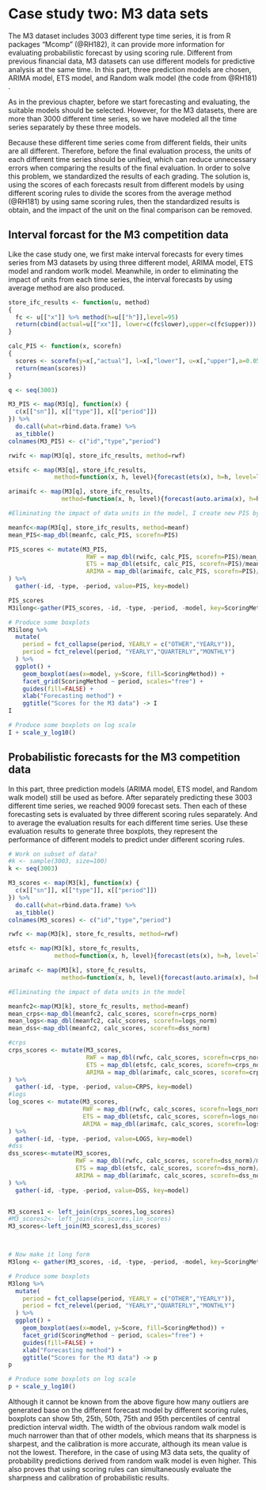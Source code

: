 # Case study two: M3 data sets

The M3 dataset includes 3003 different type time series, it is from R packages "Mcomp" (@RH182), it can provide more information for evaluating probabilistic forecast by using scoring rule. Different from previous financial data, M3 datasets can use different models for predictive analysis at the same time. In this part, three prediction models are chosen, ARIMA model, ETS model, and Random walk model (the code from @RH181) .

As in the previous chapter, before we start forecasting and evaluating, the suitable models should be selected. However, for the M3 datasets, there are more than 3000 different time series, so we have modeled all the time series separately by these three models. 

Because these different time series come from different fields, their units are all different. Therefore, before the final evaluation process, the units of each different time series should be unified, which can reduce unnecessary errors when comparing the results of the final evaluation. In order to solve this problem, we standardized the results of each grading. The solution is, using the scores of each forecasts result from different models by using different scoring rules to divide the scores from the average method (@RH181) by using same scoring rules, then the standardized results is obtain, and the impact of the unit on the final comparison can be removed.


## Interval forcast for the M3 competition data

Like the case study one, we first make interval forecasts for every times series from M3 datasets by using three different model, ARIMA model, ETS model and random worlk model. Meanwhile, in order to eliminating the impact of units from each time series, the interval forecasts by using average method are also produced. 
```r

store_ifc_results <- function(u, method)
{
  fc <- u[["x"]] %>% method(h=u[["h"]],level=95)
  return(cbind(actual=u[["xx"]], lower=c(fc$lower),upper=c(fc$upper)))
}

calc_PIS <- function(x, scorefn)
{
  scores <- scorefn(y=x[,"actual"], l=x[,"lower"], u=x[,"upper"],a=0.05)
  return(mean(scores))
}

q <- seq(3003)

M3_PIS <- map(M3[q], function(x) {
  c(x[["sn"]], x[["type"]], x[["period"]])
}) %>%
  do.call(what=rbind.data.frame) %>%
  as_tibble()
colnames(M3_PIS) <- c("id","type","period")

rwifc <- map(M3[q], store_ifc_results, method=rwf)

etsifc <- map(M3[q], store_ifc_results,
             method=function(x, h, level){forecast(ets(x), h=h, level=level)})

arimaifc <- map(M3[q], store_ifc_results,
               method=function(x, h, level){forecast(auto.arima(x), h=h, level=level)})

#Eliminating the impact of data units in the model, I create new PIS by mean forecast

meanfc<-map(M3[q], store_ifc_results, method=meanf)
mean_PIS<-map_dbl(meanfc, calc_PIS, scorefn=PIS)

PIS_scores <- mutate(M3_PIS,
                      RWF = map_dbl(rwifc, calc_PIS, scorefn=PIS)/mean_PIS,
                      ETS = map_dbl(etsifc, calc_PIS, scorefn=PIS)/mean_PIS,
                      ARIMA = map_dbl(arimaifc, calc_PIS, scorefn=PIS)/mean_PIS
) %>%
  gather(-id, -type, -period, value=PIS, key=model)

PIS_scores
M3ilong<-gather(PIS_scores, -id, -type, -period, -model, key=ScoringMethod, value=Score)
```

```r
# Produce some boxplots
M3ilong %>%
  mutate(
    period = fct_collapse(period, YEARLY = c("OTHER","YEARLY")),
    period = fct_relevel(period, "YEARLY","QUARTERLY","MONTHLY")
  ) %>%
  ggplot() +
    geom_boxplot(aes(x=model, y=Score, fill=ScoringMethod)) +
    facet_grid(ScoringMethod ~ period, scales="free") +
    guides(fill=FALSE) +
    xlab("Forecasting method") +
    ggtitle("Scores for the M3 data") -> I
I
```

```r
# Produce some boxplots on log scale
I + scale_y_log10()
```

## Probabilistic forecasts for the M3 competition data

In this part, three prediction models (ARIMA model, ETS model, and Random walk model) still be used as before. After separately predicting these 3003 different time series, we reached 9009 forecast sets. Then each of these forecasting sets is evaluated by three different scoring rules separately. And to average the evaluation results for each different time series. Use these evaluation results to generate three boxplots, they represent the performance of different models to predict under different scoring rules.

```r
# Work on subset of data?
#k <- sample(3003, size=100)
k <- seq(3003)

M3_scores <- map(M3[k], function(x) {
  c(x[["sn"]], x[["type"]], x[["period"]])
}) %>%
  do.call(what=rbind.data.frame) %>%
  as_tibble()
colnames(M3_scores) <- c("id","type","period")

rwfc <- map(M3[k], store_fc_results, method=rwf)

etsfc <- map(M3[k], store_fc_results,
             method=function(x, h, level){forecast(ets(x), h=h, level=level)})

arimafc <- map(M3[k], store_fc_results,
               method=function(x, h, level){forecast(auto.arima(x), h=h, level=level)})

#Eliminating the impact of data units in the model

meanfc2<-map(M3[k], store_fc_results, method=meanf)
mean_crps<-map_dbl(meanfc2, calc_scores, scorefn=crps_norm)
mean_logs<-map_dbl(meanfc2, calc_scores, scorefn=logs_norm)
mean_dss<-map_dbl(meanfc2, calc_scores, scorefn=dss_norm)

#crps
crps_scores <- mutate(M3_scores,
                      RWF = map_dbl(rwfc, calc_scores, scorefn=crps_norm)/mean_crps,
                      ETS = map_dbl(etsfc, calc_scores, scorefn=crps_norm)/mean_crps,
                      ARIMA = map_dbl(arimafc, calc_scores, scorefn=crps_norm)/mean_crps
) %>%
  gather(-id, -type, -period, value=CRPS, key=model)
#logs
log_scores <- mutate(M3_scores,
                     RWF = map_dbl(rwfc, calc_scores, scorefn=logs_norm)/mean_logs,
                     ETS = map_dbl(etsfc, calc_scores, scorefn=logs_norm)/mean_logs,
                     ARIMA = map_dbl(arimafc, calc_scores, scorefn=logs_norm)/mean_logs
) %>%
  gather(-id, -type, -period, value=LOGS, key=model)
#dss
dss_scores<-mutate(M3_scores,
                   RWF = map_dbl(rwfc, calc_scores, scorefn=dss_norm)/mean_dss,
                   ETS = map_dbl(etsfc, calc_scores, scorefn=dss_norm)/mean_dss,
                   ARIMA = map_dbl(arimafc, calc_scores, scorefn=dss_norm)/mean_dss
) %>%
  gather(-id, -type, -period, value=DSS, key=model)


M3_scores1 <- left_join(crps_scores,log_scores)
#M3_scores2<- left_join(dss_scores,lin_scores)
M3_scores<-left_join(M3_scores1,dss_scores)



# Now make it long form
M3long <- gather(M3_scores, -id, -type, -period, -model, key=ScoringMethod, value=Score)

```

```r
# Produce some boxplots
M3long %>%
  mutate(
    period = fct_collapse(period, YEARLY = c("OTHER","YEARLY")),
    period = fct_relevel(period, "YEARLY","QUARTERLY","MONTHLY")
  ) %>%
  ggplot() +
    geom_boxplot(aes(x=model, y=Score, fill=ScoringMethod)) +
    facet_grid(ScoringMethod ~ period, scales="free") +
    guides(fill=FALSE) +
    xlab("Forecasting method") +
    ggtitle("Scores for the M3 data") -> p
p
```


```r
# Produce some boxplots on log scale
p + scale_y_log10()
```

Although it cannot be known from the above figure how many outliers are generated base on the different forecast model by different scoring rules, boxplots can show 5th, 25th, 50th, 75th and 95th percentiles of central prediction interval width. The width of the obvious random walk model is much narrower than that of other models, which means that its sharpness is sharpest, and the calibration is more accurate, although its mean value is not the lowest. Therefore, in the case of using M3 data sets, the quality of probability predictions derived from random walk model is even higher. This also proves that using scoring rules can simultaneously evaluate the sharpness and calibration of probabilistic results.



